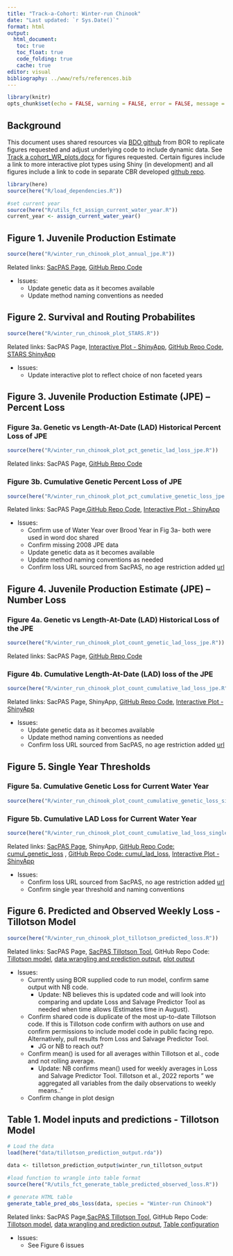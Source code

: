 ```yaml
---
title: "Track-a-Cohort: Winter-run Chinook"
date: "Last updated: `r Sys.Date()`"
format: html
output:
  html_document: 
   toc: true
   toc_float: true
   code_folding: true
   cache: true 
editor: visual
bibliography: ../www/refs/references.bib
---
```


```r
library(knitr)
opts_chunk$set(echo = FALSE, warning = FALSE, error = FALSE, message = FALSE)
```

## Background

This document uses shared resources via [BDO github](https://github.com/BDO-Science/track-a-cohort){target="_blank"} from BOR to replicate figures requested and adjust underlying code to include dynamic data. See [Track a cohort_WR_plots.docx](https://github.com/BDO-Science/track-a-cohort/blob/main/Track%20a%20Cohort_WR_plots.docx) for figures requested. Certain figures include a link to more interactive plot types using Shiny (in development) and all figures include a link to code in separate CBR developed [github repo](https://github.com/caitobrien/TAC){target="_blank"}.

```r
library(here)
source(here("R/load_dependencies.R"))

#set current year
source(here("R/utils_fct_assign_current_water_year.R"))
current_year <- assign_current_water_year()
```

## Figure 1. Juvenile Production Estimate

```r
source(here("R/winter_run_chinook_plot_annual_jpe.R"))
```

Related links: [SacPAS Page](https://www.cbr.washington.edu/sacramento/data/jpe_data.html){target="_blank"}, [GitHub Repo Code](https://github.com/caitobrien/TAC/blob/main/R/winter_run_chinook_plot_annual_jpe.R){target="_blank"}

-   Issues:
    -   Update genetic data as it becomes available
    -   Update method naming conventions as needed

## Figure 2. Survival and Routing Probabilites

```r
source(here("R/winter_run_chinook_plot_STARS.R"))
```

Related links: SacPAS Page, [Interactive Plot - ShinyApp](https://csobrien.shinyapps.io/WRChinookSTARS/){target="_blank"}, [GitHub Repo Code](https://github.com/caitobrien/TAC/blob/main/R/winter_run_chinook_plot_STARS.R){target="_blank"}, [STARS ShinyApp](https://www.cbr.washington.edu/shiny/STARS/){target="_blank"}

-   Issues:
    -   Update interactive plot to reflect choice of non faceted years

## Figure 3. Juvenile Production Estimate (JPE) – Percent Loss

### Figure 3a. Genetic vs Length-At-Date (LAD) Historical Percent Loss of JPE

```r
source(here("R/winter_run_chinook_plot_pct_genetic_lad_loss_jpe.R"))
```

Related links: SacPAS Page, [GitHub Repo Code](https://github.com/caitobrien/TAC/blob/main/R/winter_run_chinook_plot_pct_genetic_lad_loss_jpe.R){target="_blank"}

### Figure 3b. Cumulative Genetic Percent Loss of JPE

```r
source(here("R/winter_run_chinook_plot_pct_cumulative_genetic_loss_jpe.R"))
```

Related links: SacPAS Page,[GitHub Repo Code](https://github.com/caitobrien/TAC/blob/main/R/winter_run_chinook_plot_pct_cumulative_genetic_loss_jpe.R){target="_blank"}, [Interactive Plot - ShinyApp](https://csobrien.shinyapps.io/CumulativeLoss/){target="\"_blank"}

-   Issues:
    -   Confirm use of Water Year over Brood Year in Fig 3a- both were used in word doc shared
    -   Confirm missing 2008 JPE data
    -   Update genetic data as it becomes available
    -   Update method naming conventions as needed
    -   Confirm loss URL sourced from SacPAS, no age restriction added [url](https://www.cbr.washington.edu/sacramento/data/query_loss_detail.html)

## Figure 4. Juvenile Production Estimate (JPE) – Number Loss

### Figure 4a. Genetic vs Length-At-Date (LAD) Historical Loss of the JPE

```r
source(here("R/winter_run_chinook_plot_count_genetic_lad_loss_jpe.R"))
```

Related links: SacPAS Page, [GitHub Repo Code](https://github.com/caitobrien/TAC/blob/main/R/winter_run_chinook_plot_count_genetic_lad_loss_jpe.R){target="_blank"}

### Figure 4b. Cumulative Length-At-Date (LAD) loss of the JPE

```r
source(here("R/winter_run_chinook_plot_count_cumulative_lad_loss_jpe.R"))
```

Related links: SacPAS Page, ShinyApp, [GitHub Repo Code](https://github.com/caitobrien/TAC/blob/main/R/winter_run_chinook_plot_count_cumulative_lad_loss_jpe.R){target="_blank"}, [Interactive Plot - ShinyApp](https://csobrien.shinyapps.io/CumulativeLoss/){target="\"_blank"}

-   Issues:
    -   Update genetic data as it becomes available
    -   Update method naming conventions as needed
    -   Confirm loss URL sourced from SacPAS, no age restriction added [url](https://www.cbr.washington.edu/sacramento/data/query_loss_detail.html)

## Figure 5. Single Year Thresholds

### Figure 5a. Cumulative Genetic Loss for Current Water Year

```r
source(here("R/winter_run_chinook_plot_count_cumulative_genetic_loss_single_year_thresholds.R"))
```

### Figure 5b. Cumulative LAD Loss for Current Water Year

```r
source(here("R/winter_run_chinook_plot_count_cumulative_lad_loss_single_year_thresholds.R"))
```

Related links: [SacPAS Page](https://www.cbr.washington.edu/sacramento/workgroups/salmon_monitoring.html#loss){target="_blank"}, ShinyApp, [GitHub Repo Code: cumul_genetic_loss](https://github.com/caitobrien/TAC/blob/main/R/winter_run_chinook_plot_count_cumulative_genetic_loss_single_year_thresholds.R){target="_blank"} , [GitHub Repo Code: cumul_lad_loss](https://github.com/caitobrien/TAC/blob/main/R/winter_run_chinook_plot_count_cumulative_lad_loss_single_year_thresholds.R){target="_blank"}, [Interactive Plot - ShinyApp](https://csobrien.shinyapps.io/CumulativeLossSingleYearThreshold/){target="\"_blank"}

-   Issues:
    -   Confirm loss URL sourced from SacPAS, no age restriction added [url](https://www.cbr.washington.edu/sacramento/data/query_loss_detail.html)
    -   Confirm single year threshold and naming conventions

## Figure 6. Predicted and Observed Weekly Loss - Tillotson Model

```r
source(here("R/winter_run_chinook_plot_tillotson_predicted_loss.R"))
```

Related links: SacPAS Page, [SacPAS Tillotson Tool](https://www.cbr.washington.edu/sacramento/lossandsalvage/){target="_blank"}, GitHub Repo Code: [Tillotson model](https://github.com/caitobrien/TAC/blob/main/data-raw/WR_Model_Setup.R){target="_blank"}, [data wrangling and prediction output](https://github.com/caitobrien/TAC/blob/main/data-raw/utils_fct_predict_tillotson_model.R){target="_black"}, [plot output](https://github.com/caitobrien/TAC/blob/main/R/winter_run_chinook_plot_tillotson_predicted_loss.R){target="_blank"}

-   Issues:
    -   Currently using BOR supplied code to run model, confirm same output with NB code.
        -   Update: NB believes this is updated code and will look into comparing and update Loss and Salvage Predictor Tool as needed when time allows (Estimates time in August).
    -   Confirm shared code is duplicate of the most up-to-date Tillotson code. If this is Tillotson code confirm with authors on use and confirm permissions to include model code in public facing repo. Alternatively, pull results from Loss and Salvage Predictor Tool.
        -   JG or NB to reach out?
    -   Confirm mean() is used for all averages within Tillotson et al., code and not rolling average.
        -   Update: NB confirms mean() used for weekly averages in Loss and Salvage Predictor Tool. Tillotson et al., 2022 reports " we aggregated all variables from the daily observations to weekly means.."
    -   Confirm change in plot design

## Table 1. Model inputs and predictions - Tillotson Model

```r
# Load the data
load(here("data/tillotson_prediction_output.rda"))

data <- tillotson_prediction_output$winter_run_tillotson_output

#load function to wrangle into table format
source(here("R/utils_fct_generate_table_predicted_observed_loss.R"))

# generate HTML table
generate_table_pred_obs_loss(data, species = "Winter-run Chinook")

```

Related links: SacPAS Page,[SacPAS Tillotson Tool](https://www.cbr.washington.edu/sacramento/lossandsalvage/){target="_blank"}, GitHub Repo Code: [Tillotson model](https://github.com/caitobrien/TAC/blob/main/data-raw/Steelhead_Model_Setup.R){target="_blank"}, [data wrangling and prediction output](https://github.com/caitobrien/TAC/blob/main/data-raw/utils_fct_predict_tillotson_model.R){target="_black"}, [Table configuration](https://github.com/caitobrien/TAC/blob/main/R/utils_fct_generate_table_predicted_observed_loss.R){target="_blank"}

-   Issues:
    -   See Figure 6 issues
